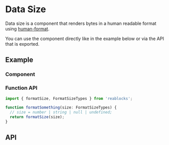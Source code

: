 
<Meta title="Docs/Components/Data/DataSize" />

# Data Size
Data size is a component that renders bytes in a human readable format using
[human-format](https://www.npmjs.com/package/human-format).

You can use the component directly like in the example below or via
the API that is exported.

## Example

### Component
<Canvas>
  <Story id="data-data-size--simple" />
</Canvas>

### Function API
```ts
import { formatSize, FormatSizeTypes } from 'reablocks';

function formatSomething(size: FormatSizeTypes) {
  // size = number | string | null | undefined;
  return formatSize(size);
}
```

## API
<ArgsTable of={DataSize} />
